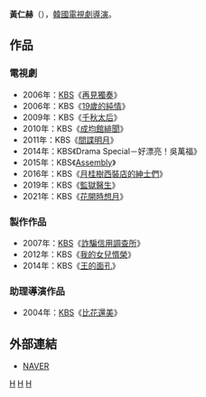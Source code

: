 {{藝人
| 姓名     = 黃仁赫
| 類型     = 導演
| 圖片     = 
| 圖片尺寸 = 
| 圖片簡介 = 
| 原名     = 
| 外文名   = 황인혁
| 外文     = ko
| 羅馬拼音 = Hwang In Hyuk
| 英文名   = 
| 綽號     = 
| 其他藝名 = 
| 國籍     = {{ROK}}
| 民族     = 
| 籍貫     = 
| 出生日期 = 
| 出生地點 = 
| 職業     = [[導演|導演]]
| 語言     = [[韓語|韓語]]
| 教育程度 = 
| 出身地   = 
| 出道作   = 
| 出道日期 = 2004年
| 代表作   = 
| 活躍年代 = 
| 經紀公司 = [[韓國放送公社|KBS]]
}}

'''黃仁赫'''（{{lang-ko|'''황인혁'''}}），[[韓國|韓國]][[電視劇|電視劇]][[導演|導演]]。
== 作品 ==
=== 電視劇 ===
*2006年：[[韓國放送公社|KBS]]《[[再見獨奏|再見獨奏]]》
*2006年：KBS《[[19歲的純情|19歲的純情]]》
*2009年：KBS《[[千秋太后_(電視劇)|千秋太后]]》
*2010年：KBS《[[成均館緋聞|成均館緋聞]]》
*2011年：KBS《[[間諜明月|間諜明月]]》
*2014年：KBS《Drama Special－好漂亮！吳萬福》
*2015年：KBS《[[Assembly|Assembly]]》
*2016年：KBS《[[月桂樹西裝店的紳士們|月桂樹西裝店的紳士們]]》
*2019年：KBS《[[監獄醫生|監獄醫生]]》
*2021年：KBS《[[花開時想月|花開時想月]]》

===製作作品 ===
*2007年：[[韓國放送公社|KBS]]《[[詐騙信用調查所|詐騙信用調查所]]》
*2012年：KBS《[[我的女兒㥠榮|我的女兒㥠榮]]》
*2014年：KBS《[[王的面孔|王的面孔]]》

=== 助理導演作品 ===
*2004年：[[韓國放送公社|KBS]]《[[比花還美|比花還美]]》

== 外部連結 ==
*[http://people.search.naver.com/search.naver?where=nexearch&query=%ED%99%A9%EC%9D%B8%ED%98%81&sm=tab_etc&ie=utf8&key=PeopleService&os=190483 NAVER] {{Wayback|url=http://people.search.naver.com/search.naver?where=nexearch&query=%ED%99%A9%EC%9D%B8%ED%98%81&sm=tab_etc&ie=utf8&key=PeopleService&os=190483 |date=20160304114428 }}{{ko}}

[[Category:韓國導演|H]]
[[Category:韓國電視劇導演|H]]
[[Category:黃姓|H]]
